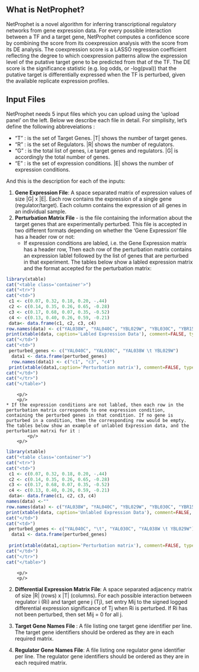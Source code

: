 <style type="text/css">

/*  CSS chunck 1  */
th {  background-color:#E0E0E0 ;
      border-bottom:1px solid black;
      padding:5px;}

td{
border-bottom:1px dotted black;
padding:5px;}

table{ 
border-collapse:collapse;
margin:auto;
 border: 1px solid black;}
</style>


What is NetProphet?
-------------------------------

NetProphet is a novel algorithm for inferring transcriptional regulatory networks from gene expression data. For every possible interaction between a TF and a target gene, NetProphet computes a confidence score by combining the score from its coexpression analysis with the score from its DE analysis. The coexpression score is a LASSO regression coefficient reflecting the degree to which coexpression patterns allow the expression level of the putative target gene to be predicted from that of the TF. The DE score is the significance statistic (e.g. log odds, or -log(pval)) that the putative target is differentially expressed when the TF is perturbed, given the available replicate expression profiles.

Input Files
---------------------------------

NetProphet needs 5 input files which you can upload using the 'upload panel' on the left. Below we describe each file in detail. For simplisity, let's define the following abbreveiations :

 - "T" : is the set of Target Genes. |T| shows the number of target genes.
 - "R" : is the set of Regulators. |R| shows the number of regulators.
 - "G" : is the total list of genes, i.e target genes and regulators. |G| is accordingly the total number of genes.
 - "E" : is the set of expression conditions. |E| shows the number of expression conditions. 

And this is the description for each of the inputs:

1. **Gene Expression File**: A space separated matrix of expression values of size |G| x |E|. Each row contains the expression of a single gene (regulator/target). Each column contains the expression of all genes in an individual sample.
2. **Perturbation Matrix File ** - is the file containing the information about the target genes that are experimentally perturbed. This file is accepted in two different formats depending on whether the 'Gene Expression' file has a header row or not:
    * If expression conditions are labled, i.e. the Gene Expression matrix has a header row, Then each row of the perturbation matrix contains an expression lablel followed by the list of genes that are perturbed in that experiment. The tables below show a labled expression matrix and the format accepted for the perturbation matrix:
        <p/>
        <p/>

```r
library(xtable) 
cat("<table class='container'>")
cat("<tr>")
cat("<td>")
 c1 <- c(0.07, 0.32, 0.18, 0.20, -.44)
 c2 <- c(0.14, 0.35, 0.26, 0.65, -0.28)
 c3 <- c(0.17, 0.68, 0.07, 0.35, -0.52)
 c4 <- c(0.13, 0.40, 0.26, 0.59, -0.21)
 data<- data.frame(c1, c2, c3, c4)
row.names(data) <- c("YAL038W", "YAL040C", "YBL029W", "YBL030C", "YBR157C")
print(xtable(data, caption='Labled Expression Data'), comment=FALSE, type='html') 
cat("</td>")
cat("<td>")
 perturbed_genes <- c("YAL040C", "YAL030C", "YAL038W \t YBL029W")
  data1 <- data.frame(perturbed_genes)
  row.names(data1) <- c("c1", "c3", "c4")
 print(xtable(data1,caption='Perturbation matrix'), comment=FALSE, type='html') 
cat("</td>")
cat("</tr>")
cat("</table>")
```  
        <p/>
        <p/>
    * If the expression conditions are not labled, then each row in the perturbation matrix corresponds to one expression condition, containing the perturbed genes in that condition. If no gene is purturbed in a condition, then the corresponding row would be empty. The tables below show an example of unlabled Expression data, and the perturbation matrxi for it :
            <p/>
        <p/>

```r
library(xtable) 
cat("<table class='container'>")
cat("<tr>")
cat("<td>")
 c1 <- c(0.07, 0.32, 0.18, 0.20, -.44)
 c2 <- c(0.14, 0.35, 0.26, 0.65, -0.28)
 c3 <- c(0.17, 0.68, 0.07, 0.35, -0.52)
 c4 <- c(0.13, 0.40, 0.26, 0.59, -0.21)
 data<- data.frame(c1, c2, c3, c4)
names(data) <-""
row.names(data) <- c("YAL038W", "YAL040C", "YBL029W", "YBL030C", "YBR157C")
print(xtable(data, caption='Unlabled Expression Data'), comment=FALSE, type='html') 
cat("</td>")
cat("<td>")
 perturbed_genes <- c("YAL040C", "\t", "YAL030C", "YAL038W \t YBL029W")
  data1 <- data.frame(perturbed_genes)
 
 print(xtable(data1,caption='Perturbation matrix'), comment=FALSE, type='html') 
cat("</td>")
cat("</tr>")
cat("</table>")
```  
        <p/>
        <p/>
  
 
2. **Differential Expression Matrix File**: A space separated adjacency matrix of size |R| (rows) x |T| (columns). For each possible interaction between regulator i (Ri) and target gene j (Tj), set entry Mij to the signed logged differential expression significance of Tj when Ri is perturbed. If Ri has not been perturbed, then set Mij = 0 for all j. 

3. **Target Gene Names File **: A file listing one target gene identifier per line. The target gene identifiers should be ordered as they are in each required matrix.

4. **Regulator Gene Names File**: A file listing one regulator gene identifier per line. The regulator gene identifiers should be ordered as they are in each required matrix.

